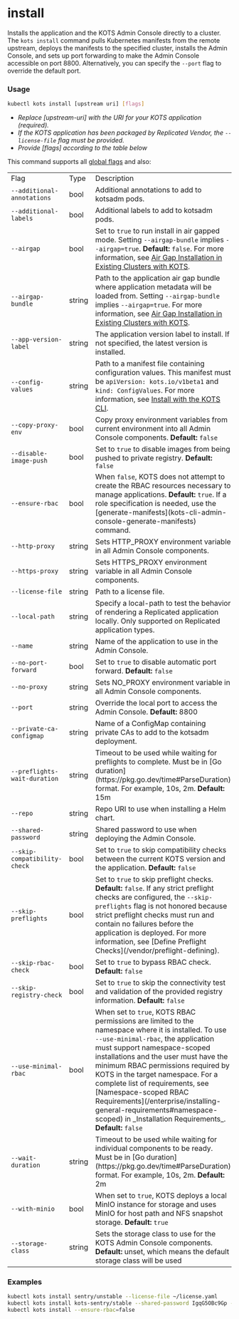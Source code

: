 
# install

Installs the application and the KOTS Admin Console directly to a cluster.
The `kots install` command pulls Kubernetes manifests from the remote upstream, deploys the manifests to the specified cluster, installs the Admin Console, and sets up port forwarding to make the Admin Console accessible on port 8800.
Alternatively, you can specify the `--port` flag to override the default port.

### Usage

```bash
kubectl kots install [upstream uri] [flags]
```

- _Replace [upstream-uri] with the URI for your KOTS application (required)._
- _If the KOTS application has been packaged by Replicated Vendor, the `--license-file` flag must be provided._
- _Provide [flags] according to the table below_

This command supports all [global flags](kots-cli-global-flags) and also:

<table>
    <tr>
        <td>Flag</td>
        <td>Type</td>
        <td>Description</td>
    </tr>
    <tr>
        <td><code>--additional-annotations</code></td>
        <td>bool</td>
        <td>Additional annotations to add to kotsadm pods.</td>
    </tr>
    <tr>
        <td><code>--additional-labels</code></td>
        <td>bool</td>
        <td>Additional labels to add to kotsadm pods.</td>
    </tr>
    <tr>
        <td><code>--airgap</code></td>
        <td>bool</td>
        <td>Set to <code>true</code> to run install in air gapped mode. Setting <code>--airgap-bundle</code> implies <code>--airgap=true</code>. <strong>Default:</strong> <code>false</code>. For more information, see <a href="/enterprise/installing-existing-cluster-airgapped">Air Gap Installation in Existing Clusters with KOTS</a>.</td>
    </tr>
    <tr>
        <td><code>--airgap-bundle</code></td>
        <td>string</td>
        <td>Path to the application air gap bundle where application metadata will be loaded from. Setting <code>--airgap-bundle</code> implies <code>--airgap=true</code>. For more information, see <a href="/enterprise/installing-existing-cluster-airgapped">Air Gap Installation in Existing Clusters with KOTS</a>.</td>
    </tr>
    <tr>
        <td><code>--app-version-label</code></td>
        <td>string</td>
        <td>The application version label to install. If not specified, the latest version is installed.</td>
    </tr>
    <tr>
        <td><code>--config-values</code></td>
        <td>string</td>
        <td>Path to a manifest file containing configuration values. This manifest must be <code>apiVersion: kots.io/v1beta1</code> and <code>kind: ConfigValues</code>. For more information, see <a href="/enterprise/installing-existing-cluster-automation">Install with the KOTS CLI</a>.</td>
    </tr>
    <tr>
        <td><code>--copy-proxy-env</code></td>
        <td>bool</td>
        <td>Copy proxy environment variables from current environment into all Admin Console components. <strong>Default:</strong> <code>false</code></td>
    </tr>
    <tr>
        <td><code>--disable-image-push</code></td>
        <td>bool</td>
        <td>Set to <code>true</code> to disable images from being pushed to private registry. <strong>Default:</strong> <code>false</code></td>
    </tr>
    <tr>
        <td><code>--ensure-rbac</code></td>
        <td>bool</td>
        <td>When <code>false</code>, KOTS does not attempt to create the RBAC resources necessary to manage applications. <strong>Default:</strong> <code>true</code>. If a role specification is needed, use the [generate-manifests](kots-cli-admin-console-generate-manifests) command.</td>
    </tr>
    <Help/>
    <tr>
        <td><code>--http-proxy</code></td>
        <td>string</td>
        <td>Sets HTTP_PROXY environment variable in all Admin Console components.</td>
    </tr>
    <tr>
        <td><code>--https-proxy</code></td>
        <td>string</td>
        <td>Sets HTTPS_PROXY environment variable in all Admin Console components.</td>
    </tr>
    <KotsadmNamespace/>
    <KotsadmRegistry/>
    <tr>
        <td><code>--license-file</code></td>
        <td>string</td>
        <td>Path to a license file.</td>
    </tr>
    <tr>
        <td><code>--local-path</code></td>
        <td>string</td>
        <td>Specify a local-path to test the behavior of rendering a Replicated application locally. Only supported on Replicated application types.</td>
    </tr>
    <tr>
        <td><code>--name</code></td>
        <td>string</td>
        <td>Name of the application to use in the Admin Console.</td>
    </tr>
    <tr>
        <td><code>--no-port-forward</code></td>
        <td>bool</td>
        <td>Set to <code>true</code> to disable automatic port forward. <strong>Default:</strong> <code>false</code></td>
    </tr>
    <tr>
        <td><code>--no-proxy</code></td>
        <td>string</td>
        <td>Sets NO_PROXY environment variable in all Admin Console components.</td>
    </tr>
    <tr>
        <td><code>--port</code></td>
        <td>string</td>
        <td>Override the local port to access the Admin Console. <strong>Default:</strong> 8800</td>
    </tr>
    <tr>
        <td><code>--private-ca-configmap</code></td>
        <td>string</td>
        <td>Name of a ConfigMap containing private CAs to add to the kotsadm deployment.</td>
    </tr>
    <tr>
        <td><code>--preflights-wait-duration</code></td>
        <td>string</td>
        <td>Timeout to be used while waiting for preflights to complete. Must be in [Go duration](https://pkg.go.dev/time#ParseDuration) format. For example, 10s, 2m. <strong>Default:</strong> 15m</td>
    </tr>
    <RegistryPassword/>
    <RegistryUsername/>
    <tr>
        <td><code>--repo</code></td>
        <td>string</td>
        <td>Repo URI to use when installing a Helm chart.</td>
    </tr>
    <tr>
        <td><code>--shared-password</code></td>
        <td>string</td>
        <td>Shared password to use when deploying the Admin Console.</td>
    </tr>
    <tr>
        <td><code>--skip-compatibility-check</code></td>
        <td>bool</td>
        <td>Set to <code>true</code> to skip compatibility checks between the current KOTS version and the application. <strong>Default:</strong> <code>false</code></td>
    </tr>
    <tr>
        <td><code>--skip-preflights</code></td>
        <td>bool</td>
        <td>Set to <code>true</code> to skip preflight checks. <strong>Default:</strong> <code>false</code>. If any strict preflight checks are configured, the <code>--skip-preflights</code> flag is not honored because strict preflight checks must run and contain no failures before the application is deployed. For more information, see [Define Preflight Checks](/vendor/preflight-defining).</td>
    </tr>
    <tr>
        <td><code>--skip-rbac-check</code></td>
        <td>bool</td>
        <td>Set to <code>true</code> to bypass RBAC check. <strong>Default:</strong> <code>false</code></td>
    </tr>
    <tr>
        <td><code>--skip-registry-check</code></td>
        <td>bool</td>
        <td>Set to <code>true</code> to skip the connectivity test and validation of the provided registry information. <strong>Default:</strong> <code>false</code></td>
    </tr>
    <StrictSecurityContext/>
    <tr>
        <td><code>--use-minimal-rbac</code></td>
        <td>bool</td>
        <td>When set to <code>true</code>, KOTS RBAC permissions are limited to the namespace where it is installed. To use  <code>--use-minimal-rbac</code>, the application must support namespace-scoped installations and the user must have the minimum RBAC permissions required by KOTS in the target namespace. For a complete list of requirements, see [Namespace-scoped RBAC Requirements​](/enterprise/installing-general-requirements#namespace-scoped) in _Installation Requirements_. <strong>Default:</strong> <code>false</code></td>
    </tr>
    <tr>
        <td><code>--wait-duration</code></td>
        <td>string</td>
        <td>Timeout to be used while waiting for individual components to be ready. Must be in [Go duration](https://pkg.go.dev/time#ParseDuration) format. For example, 10s, 2m. <strong>Default:</strong> 2m</td>
    </tr>
    <tr>
        <td><code>--with-minio</code></td>
        <td>bool</td>
        <td>When set to <code>true</code>, KOTS deploys a local MinIO instance for storage and uses MinIO for host path and NFS snapshot storage. <strong>Default:</strong> <code>true</code></td>
    </tr>
    <tr>
        <td><code>--storage-class</code></td>
        <td>string</td>
        <td>Sets the storage class to use for the KOTS Admin Console components. <strong>Default:</strong> unset, which means the default storage class will be used</td>
    </tr>
</table>


### Examples

```bash
kubectl kots install sentry/unstable --license-file ~/license.yaml
kubectl kots install kots-sentry/stable --shared-password IgqG5OBc9Gp --license-file ~/sentry-license.yaml --namespace sentry-namespace --config-values ~/config-values.yaml
kubectl kots install --ensure-rbac=false
```
